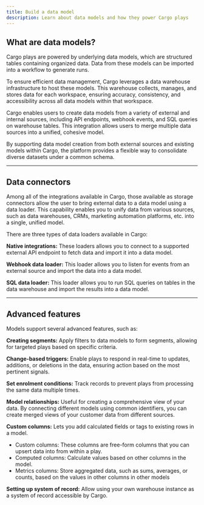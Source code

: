 ```yaml
---
title: Build a data model
description: Learn about data models and how they power Cargo plays
---
```


## What are data models?

Cargo plays are powered by underlying data models, which are structured tables containing organized data. Data from these models can be imported into a workflow to generate runs.

To ensure efficient data management, Cargo leverages a data warehouse infrastructure to host these models. This warehouse collects, manages, and stores data for each workspace, ensuring accuracy, consistency, and accessibility across all data models within that workspace.

Cargo enables users to create data models from a variety of external and internal sources, including API endpoints, webhook events, and SQL queries on warehouse tables. This integration allows users to merge multiple data sources into a unified, cohesive model.

By supporting data model creation from both external sources and existing models within Cargo, the platform provides a flexible way to consolidate diverse datasets under a common schema.

---

## Data connectors

Among all of the integrations available in Cargo, those available as storage connectors allow the user to bring external data to a data model using a data loader. This capability enables you to unify data from various sources, such as data warehouses, CRMs, marketing automation platforms, etc. into a single, unified model.


There are three types of data loaders available in Cargo:

**Native integrations:** These loaders allows you to connect to a supported external API endpoint to fetch data and import it into a data model.

**Webhook data loader:** This loader allows you to listen for events from an external source and import the data into a data model.

**SQL data loader:** This loader allows you to run SQL queries on tables in the data warehouse and import the results into a data model.

---

## Advanced features

Models support several advanced features, such as:

**Creating segments:** Apply filters to data models to form segments, allowing for targeted plays based on specific criteria.

**Change-based triggers:** Enable plays to respond in real-time to updates, additions, or deletions in the data, ensuring action based on the most pertinent signals.

**Set enrolment conditions:** Track records to prevent plays from processing the same data multiple times.

**Model relationships:** Useful for creating a comprehensive view of your data. By connecting different models using common identifiers, you can create merged views of your customer data from different sources.

**Custom columns:** Lets you add calculated fields or tags to existing rows in a model.
- Custom columns: These columns are free-form columns that you can upsert data into from within a play.
- Computed columns: Calculate values based on other columns in the model.
- Metrics columns: Store aggregated data, such as sums, averages, or counts, based on the values in other columns in other models

**Setting up system of record:** Allow using your own warehouse instance as a system of record accessible by Cargo.


